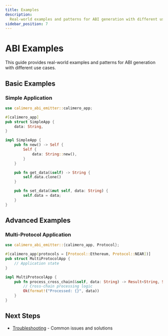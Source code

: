 ```yaml
---
title: Examples
description:
  Real-world examples and patterns for ABI generation with different use cases.
sidebar_position: 7
---
```


# ABI Examples

This guide provides real-world examples and patterns for ABI generation with
different use cases.

## Basic Examples

### Simple Application

```rust
use calimero_abi_emitter::calimero_app;

#[calimero_app]
pub struct SimpleApp {
    data: String,
}

impl SimpleApp {
    pub fn new() -> Self {
        Self {
            data: String::new(),
        }
    }

    pub fn get_data(&self) -> String {
        self.data.clone()
    }

    pub fn set_data(&mut self, data: String) {
        self.data = data;
    }
}
```

## Advanced Examples

### Multi-Protocol Application

```rust
use calimero_abi_emitter::{calimero_app, Protocol};

#[calimero_app(protocols = [Protocol::Ethereum, Protocol::NEAR])]
pub struct MultiProtocolApp {
    // Application state
}

impl MultiProtocolApp {
    pub fn process_cross_chain(&self, data: String) -> Result<String, String> {
        // Cross-chain processing logic
        Ok(format!("Processed: {}", data))
    }
}
```

## Next Steps

- [Troubleshooting](./troubleshooting) - Common issues and solutions
